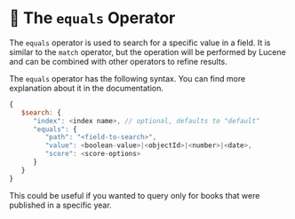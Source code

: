 
# 📘 The `equals` Operator

The `equals` operator is used to search for a specific value in a field. It is similar to the `match` operator, but the operation will be performed by Lucene and can be combined with other operators to refine results.

The `equals` operator has the following syntax. You can find more explanation about it in the <Link to="">documentation</Link>.

```js
{
   $search: {
      "index": <index name>, // optional, defaults to "default"
      "equals": {
         "path": "<field-to-search>",
         "value": <boolean-value>|<objectId>|<number>|<date>,
         "score": <score-options>
      }
   }
}
```

This could be useful if you wanted to query only for books that were published in a specific year.
